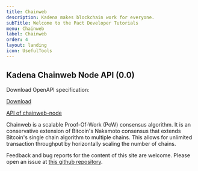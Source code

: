```yaml
---
title: Chainweb
description: Kadena makes blockchain work for everyone.
subTitle: Welcome to the Pact Developer Tutorials
menu: Chainweb
label: Chainweb
order: 4
layout: landing
icon: UsefulTools
---
```


## Kadena Chainweb Node API (0.0)

Download OpenAPI specification:

[Download](/assets/specs/chainweb/chainweb.openapi.yml)

[API of chainweb-node](https://github.com/kadena-io/chainweb-node)

Chainweb is a scalable Proof-Of-Work (PoW) consensus algorithm. It is an
conservative extension of Bitcoin's Nakamoto consensus that extends Bitcoin's
single chain algorithm to multiple chains. This allows for unlimited transaction
throughput by horizontally scaling the number of chains.

Feedback and bug reports for the content of this site are welcome. Please open
an issue at
[this github repository](https://github.com/kadena-io/chainweb-openapi/issues).
